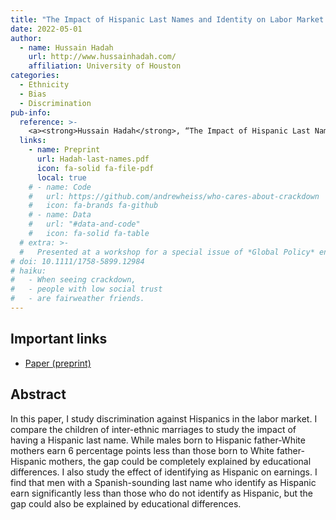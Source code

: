 ```yaml
---
title: "The Impact of Hispanic Last Names and Identity on Labor Market Outcomes"
date: 2022-05-01
author:
  - name: Hussain Hadah
    url: http://www.hussainhadah.com/
    affiliation: University of Houston
categories: 
  - Ethnicity
  - Bias
  - Discrimination
pub-info:
  reference: >-
    <a><strong>Hussain Hadah</strong>, “The Impact of Hispanic Last Names and Identity on Labor Market Outcomes,” <em>Working Paper</em></a>
  links:
    - name: Preprint
      url: Hadah-last-names.pdf
      icon: fa-solid fa-file-pdf
      local: true
    # - name: Code
    #   url: https://github.com/andrewheiss/who-cares-about-crackdown
    #   icon: fa-brands fa-github
    # - name: Data
    #   url: "#data-and-code"
    #   icon: fa-solid fa-table
  # extra: >-
  #   Presented at a workshop for a special issue of *Global Policy* entitled “Restricting NGOs: From Pushback to Accommodation,” University of Amsterdam, The Netherlands, June 2020 (held online due to COVID-19)
# doi: 10.1111/1758-5899.12984
# haiku:
#   - When seeing crackdown,
#   - people with low social trust
#   - are fairweather friends.
---
```


<!-- ![Preregistered](preregistered_large_color.png) &emsp; ![Open data](data_large_color.png) &emsp; ![Open](materials_large_color.png) -->

## Important links

- [Paper (preprint)](https://hhadah.github.io/hispanic-last-names/my_paper/Hadah-last-names.pdf)

## Abstract

In this paper, I study discrimination against Hispanics in the labor market. I compare
the children of inter-ethnic marriages to study the impact of having a Hispanic last
name. While males born to Hispanic father-White mothers earn 6 percentage points
less than those born to White father-Hispanic mothers, the gap could be completely
explained by educational differences. I also study the effect of identifying as Hispanic on
earnings. I find that men with a Spanish-sounding last name who identify as Hispanic
earn significantly less than those who do not identify as Hispanic, but the gap could also
be explained by educational differences.
